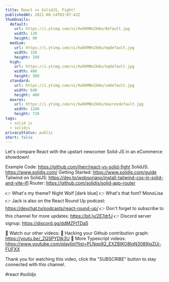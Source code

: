 ```yaml
---
title: React vs SolidJS, Fight!
publishedAt: 2021-08-14T03:07:42Z
thumbnails:
  default:
    url: https://i.ytimg.com/vi/Xw9XMNn2k0o/default.jpg
    width: 120
    height: 90
  medium:
    url: https://i.ytimg.com/vi/Xw9XMNn2k0o/mqdefault.jpg
    width: 320
    height: 180
  high:
    url: https://i.ytimg.com/vi/Xw9XMNn2k0o/hqdefault.jpg
    width: 480
    height: 360
  standard:
    url: https://i.ytimg.com/vi/Xw9XMNn2k0o/sddefault.jpg
    width: 640
    height: 480
  maxres:
    url: https://i.ytimg.com/vi/Xw9XMNn2k0o/maxresdefault.jpg
    width: 1280
    height: 720
tags:
  - solid js
  - solidjs
privacyStatus: public
short: false
---
```

  
  Let's compare React with the upstart newcomer Solid-JS in an eCommerce showdown!

Example Code: https://github.com/jherr/react-vs-solid-fight
SolidJS: https://www.solidjs.com/
Getting Started: https://www.solidjs.com/guide
Tailwind on SolidJS: https://dev.to/wobsoriano/install-tailwind-css-in-solid-and-vite-jfl
Router: https://github.com/solidjs/solid-app-router

👉 What's my theme? Night Wolf [dark blue]
👉 What's that font? MonoLisa
👉 Jack is also on the React Round Up podcast: https://devchat.tv/podcasts/react-round-up/
👉 Don't forget to subscribe to this channel for more updates: https://bit.ly/2E7drfJ
👉 Discord server signup: https://discord.gg/ddMZFtTDa5

💢 Watch our other videos:
💟 Hacking your Github contribution graph: https://youtu.be/_ZQSPYDlk3U
💟 More Typescript videos: https://www.youtube.com/playlist?list=PLNqp92_EXZBIKO8lqN3089jgZUi-FUFXX

Thank you for watching this video, click the "SUBSCRIBE" button to stay connected with this channel. 

#react #solidjs
  